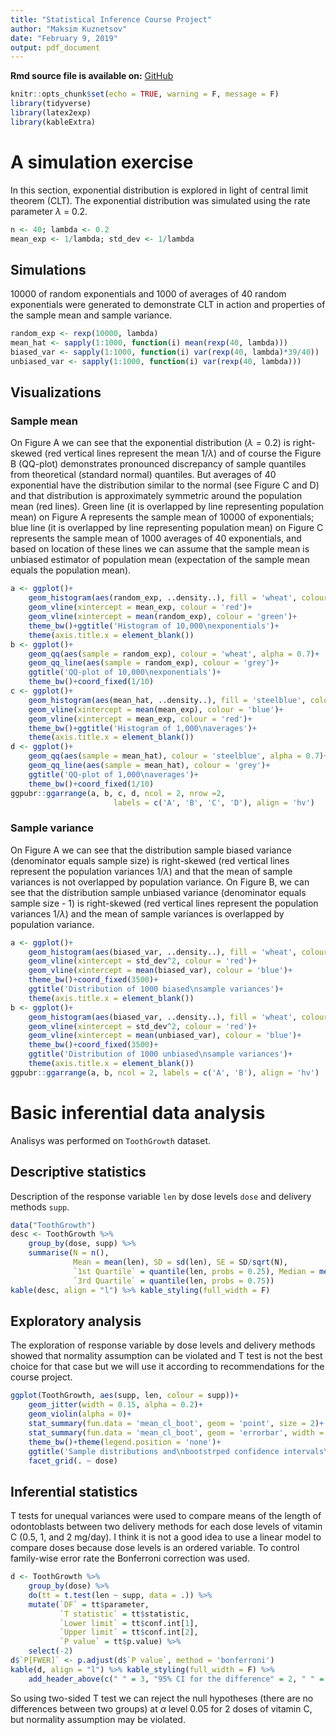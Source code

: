 ```yaml
---
title: "Statistical Inference Course Project"
author: "Maksim Kuznetsov"
date: "February 9, 2019"
output: pdf_document
---
```


**Rmd source file is available on:** [GitHub]()

```r
knitr::opts_chunk$set(echo = TRUE, warning = F, message = F)
library(tidyverse)
library(latex2exp)
library(kableExtra)
```

# A simulation exercise

In this section, exponential distribution is explored in light of central limit theorem (CLT). The exponential distribution was simulated using the rate parameter $\lambda$ = 0.2.

```r
n <- 40; lambda <- 0.2
mean_exp <- 1/lambda; std_dev <- 1/lambda
```

## Simulations

10000 of random exponentials and 1000 of averages of 40 random exponentials were generated to demonstrate CLT in action and properties of the sample mean and sample variance.

```r
random_exp <- rexp(10000, lambda)
mean_hat <- sapply(1:1000, function(i) mean(rexp(40, lambda)))
biased_var <- sapply(1:1000, function(i) var(rexp(40, lambda)*39/40))
unbiased_var <- sapply(1:1000, function(i) var(rexp(40, lambda)))
```

## Visualizations

### Sample mean

On Figure A we can see that the exponential distribution ($\lambda = 0.2$) is right-skewed (red vertical lines represent the mean $1/\lambda$) and of course the Figure B (QQ-plot) demonstrates pronounced discrepancy of sample quantiles from theoretical (standard normal) quantiles. But averages of 40 exponential have the distribution similar to the normal (see Figure C and D) and that distribution is approximately symmetric around the population mean (red lines). Green line (it is overlapped by line representing population mean) on Figure A represents the sample mean of 10000 of exponentials; blue line (it is overlapped by line representing population mean) on Figure C represents the sample mean of 1000 averages of 40 exponentials, and based on location of these lines we can assume that the sample mean is unbiased estimator of population mean (expectation of the sample mean equals the population mean).

```r
a <- ggplot()+
    geom_histogram(aes(random_exp, ..density..), fill = 'wheat', colour = 'black')+
    geom_vline(xintercept = mean_exp, colour = 'red')+
    geom_vline(xintercept = mean(random_exp), colour = 'green')+
    theme_bw()+ggtitle('Histogram of 10,000\nexponentials')+
    theme(axis.title.x = element_blank())
b <- ggplot()+
    geom_qq(aes(sample = random_exp), colour = 'wheat', alpha = 0.7)+
    geom_qq_line(aes(sample = random_exp), colour = 'grey')+
    ggtitle('QQ-plot of 10,000\nexponentials')+
    theme_bw()+coord_fixed(1/10)
c <- ggplot()+
    geom_histogram(aes(mean_hat, ..density..), fill = 'steelblue', colour = 'black')+
    geom_vline(xintercept = mean(mean_exp), colour = 'blue')+
    geom_vline(xintercept = mean_exp, colour = 'red')+
    theme_bw()+ggtitle('Histogram of 1,000\naverages')+
    theme(axis.title.x = element_blank())
d <- ggplot()+
    geom_qq(aes(sample = mean_hat), colour = 'steelblue', alpha = 0.7)+
    geom_qq_line(aes(sample = mean_hat), colour = 'grey')+
    ggtitle('QQ-plot of 1,000\naverages')+
    theme_bw()+coord_fixed(1/10)
ggpubr::ggarrange(a, b, c, d, ncol = 2, nrow =2,
                       labels = c('A', 'B', 'C', 'D'), align = 'hv')
```

### Sample variance

On Figure A we can see that the distribution sample biased variance (denominator equals sample size) is right-skewed (red vertical lines represent the population variances $1/\lambda$) and that the mean of sample variances is not overlapped by population variance. 
On Figure B, we can see that the distribution sample unbiased variance (denominator equals sample size - 1) is right-skewed (red vertical lines represent the population variances $1/\lambda$) and the mean of sample variances is overlapped by population variance.

```r
a <- ggplot()+
    geom_histogram(aes(biased_var, ..density..), fill = 'wheat', colour = 'black')+
    geom_vline(xintercept = std_dev^2, colour = 'red')+
    geom_vline(xintercept = mean(biased_var), colour = 'blue')+
    theme_bw()+coord_fixed(3500)+
    ggtitle('Distribution of 1000 biased\nsample variances')+
    theme(axis.title.x = element_blank())
b <- ggplot()+
    geom_histogram(aes(biased_var, ..density..), fill = 'wheat', colour = 'black')+
    geom_vline(xintercept = std_dev^2, colour = 'red')+
    geom_vline(xintercept = mean(unbiased_var), colour = 'blue')+
    theme_bw()+coord_fixed(3500)+
    ggtitle('Distribution of 1000 unbiased\nsample variances')+
    theme(axis.title.x = element_blank())
ggpubr::ggarrange(a, b, ncol = 2, labels = c('A', 'B'), align = 'hv')
```

# Basic inferential data analysis

Analisys was performed on `ToothGrowth` dataset.

## Descriptive statistics

Description of the response variable `len` by dose levels `dose` and delivery methods `supp`.

```r
data("ToothGrowth")
desc <- ToothGrowth %>% 
    group_by(dose, supp) %>% 
    summarise(N = n(),
              Mean = mean(len), SD = sd(len), SE = SD/sqrt(N),
              `1st Quartile` = quantile(len, probs = 0.25), Median = median(len),
              `3rd Quartile` = quantile(len, probs = 0.75))
kable(desc, align = "l") %>% kable_styling(full_width = F)
```

## Exploratory analysis

The exploration of response variable by dose levels and delivery methods showed that normality assumption can be violated and T test is not the best choice for that case but we will use it according to recommendations for the course project.

```r
ggplot(ToothGrowth, aes(supp, len, colour = supp))+
    geom_jitter(width = 0.15, alpha = 0.2)+
    geom_violin(alpha = 0)+
    stat_summary(fun.data = 'mean_cl_boot', geom = 'point', size = 2)+
    stat_summary(fun.data = 'mean_cl_boot', geom = 'errorbar', width = 0.1)+
    theme_bw()+theme(legend.position = 'none')+
    ggtitle('Sample distributions and\nbootstrped confidence intervals\nfor means in each group')+
    facet_grid(. ~ dose)
```

## Inferential statistics

T tests for unequal variances were used to compare means of the length of odontoblasts between two delivery methods for each dose levels of vitamin C (0.5, 1, and 2 mg/day). I think it is not a good idea to use a linear model to compare doses because dose levels is an ordered variable. To control family-wise error rate the Bonferroni correction was used.

```r
d <- ToothGrowth %>% 
    group_by(dose) %>% 
    do(tt = t.test(len ~ supp, data = .)) %>% 
    mutate(`DF` = tt$parameter,
           `T statistic` = tt$statistic,
           `Lower limit` = tt$conf.int[1],
           `Upper limit` = tt$conf.int[2],
           `P value` = tt$p.value) %>% 
    select(-2)
d$`P[FWER]` <- p.adjust(d$`P value`, method = 'bonferroni')    
kable(d, align = "l") %>% kable_styling(full_width = F) %>% 
    add_header_above(c(" " = 3, "95% CI for the difference" = 2, " " = 2))
```

So using two-sided T test we can reject the null hypotheses (there are no differences between two groups) at $\alpha$ level 0.05 for 2 doses of vitamin C, but normality assumption may be violated.

